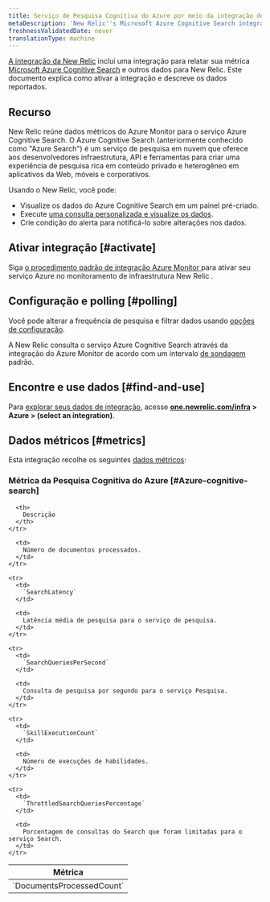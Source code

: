 ```yaml
---
title: Serviço de Pesquisa Cognitiva do Azure por meio da integração do Azure Monitor
metaDescription: 'New Relic''s Microsoft Azure Cognitive Search integration: what data it reports and how to enable it.'
freshnessValidatedDate: never
translationType: machine
---
```


[A integração da New Relic](/docs/infrastructure/integrations-getting-started/getting-started/introduction-infrastructure-integrations) inclui uma integração para relatar sua métrica [Microsoft Azure Cognitive Search](https://azure.microsoft.com/en-in/products/search/) e outros dados para New Relic. Este documento explica como ativar a integração e descreve os dados reportados.

## Recurso

New Relic reúne dados métricos do Azure Monitor para o serviço Azure Cognitive Search. O Azure Cognitive Search (anteriormente conhecido como "Azure Search") é um serviço de pesquisa em nuvem que oferece aos desenvolvedores infraestrutura, API e ferramentas para criar uma experiência de pesquisa rica em conteúdo privado e heterogêneo em aplicativos da Web, móveis e corporativos.

Usando o New Relic, você pode:

* Visualize os dados do Azure Cognitive Search em um painel pré-criado.
* Execute [uma consulta personalizada e visualize os dados](/docs/infrastructure/integrations-getting-started/getting-started/use-integration-data-new-relic-insights).
* Crie condição do alerta para notificá-lo sobre alterações nos dados.

## Ativar integração [#activate]

Siga [o procedimento padrão de integração Azure Monitor ](/docs/infrastructure/microsoft-azure-integrations/azure-integrations-list/azure-monitor)para ativar seu serviço Azure no monitoramento de infraestrutura New Relic .

## Configuração e polling [#polling]

Você pode alterar a frequência de pesquisa e filtrar dados usando [opções de configuração](/docs/infrastructure/microsoft-azure-integrations/azure-integrations-list/azure-monitor/#settings).

A New Relic consulta o serviço Azure Cognitive Search através da integração do Azure Monitor de acordo com um intervalo [de sondagem](/docs/infrastructure/microsoft-azure-integrations/azure-integrations-list/azure-monitor/#settings) padrão.

## Encontre e use dados [#find-and-use]

Para [explorar seus dados de integração](/docs/infrastructure/integrations/find-use-infrastructure-integration-data), acesse <DNT>**[one.newrelic.com/infra](https://one.newrelic.com/infra) > Azure > (select an integration)**</DNT>.

## Dados métricos [#metrics]

Esta integração recolhe os seguintes [dados métricos](/docs/infrastructure/integrations-getting-started/getting-started/understand-integration-data-data-types#metric):

### Métrica da Pesquisa Cognitiva do Azure [#Azure-cognitive-search]

<table>
  <thead>
    <tr>
      <th style={{ width: "300px" }}>
        Métrica
      </th>

      <th>
        Descrição
      </th>
    </tr>
  </thead>

  <tbody>
    <tr>
      <td>
        `DocumentsProcessedCount`
      </td>

      <td>
        Número de documentos processados.
      </td>
    </tr>

    <tr>
      <td>
        `SearchLatency`
      </td>

      <td>
        Latência média de pesquisa para o serviço de pesquisa.
      </td>
    </tr>

    <tr>
      <td>
        `SearchQueriesPerSecond`
      </td>

      <td>
        Consulta de pesquisa por segundo para o serviço Pesquisa.
      </td>
    </tr>

    <tr>
      <td>
        `SkillExecutionCount`
      </td>

      <td>
        Número de execuções de habilidades.
      </td>
    </tr>

    <tr>
      <td>
        `ThrottledSearchQueriesPercentage`
      </td>

      <td>
        Porcentagem de consultas do Search que foram limitadas para o serviço Search.
      </td>
    </tr>
  </tbody>
</table>

